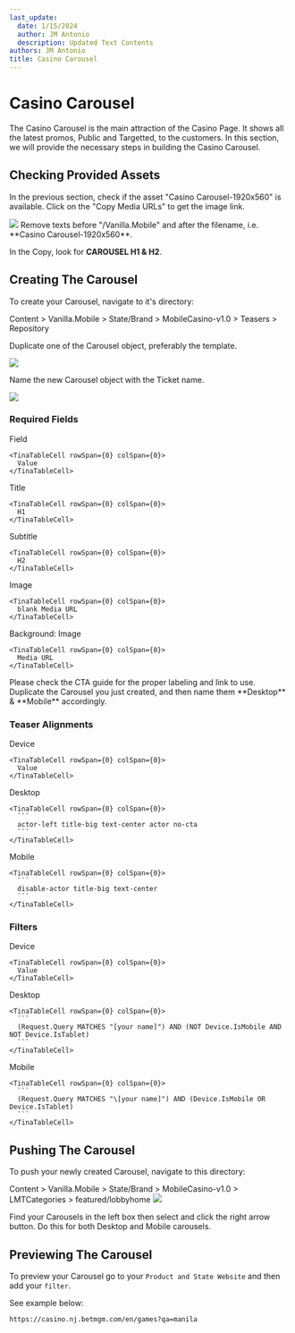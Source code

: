 ```yaml
---
last_update:
  date: 1/15/2024
  author: JM Antonio
  description: Updated Text Contents
authors: JM Antonio
title: Casino Carousel
---
```


# Casino Carousel

The Casino Carousel is the main attraction of the Casino Page.
It shows all the latest promos, Public and Targetted, to the customers. In this section, we will provide the necessary steps in building the Casino Carousel.

## Checking Provided Assets

In the previous section, check if the asset "Casino Carousel-1920x560" is available. Click on the "Copy Media URLs" to get the image link.

<img src="/img/builds/carousel/creative carousel.png" className="mb-4" />

<Admonition type="tip" title="Tip">
  Remove texts before "/Vanilla.Mobile" and after the filename, i.e. **Casino Carousel-1920x560**.
</Admonition>

In the Copy, look for **CAROUSEL H1 & H2**.

## Creating The Carousel

To create your Carousel, navigate to it's directory:

<Admonition type="info" title="Sitecore Path">
  Content > Vanilla.Mobile > State/Brand > MobileCasino-v1.0 > Teasers > Repository
</Admonition>

Duplicate one of the Carousel object, preferably the template.

<img src="/img/builds/carousel/duplicate.png" className="mb-3" />

Name the new Carousel object with the Ticket name.

<img src="/img/builds/carousel/rename.png" />

### Required Fields

<TinaTable topHeader={true} leftHeader={false}>
  <TinaTableRow>
    <TinaTableCell rowSpan={0} colSpan={0}>
      Field
    </TinaTableCell>

    <TinaTableCell rowSpan={0} colSpan={0}>
      Value
    </TinaTableCell>
  </TinaTableRow>

  <TinaTableRow>
    <TinaTableCell rowSpan={0} colSpan={0}>
      Title
    </TinaTableCell>

    <TinaTableCell rowSpan={0} colSpan={0}>
      H1
    </TinaTableCell>
  </TinaTableRow>

  <TinaTableRow>
    <TinaTableCell rowSpan={0} colSpan={0}>
      Subtitle
    </TinaTableCell>

    <TinaTableCell rowSpan={0} colSpan={0}>
      H2
    </TinaTableCell>
  </TinaTableRow>

  <TinaTableRow>
    <TinaTableCell rowSpan={0} colSpan={0}>
      Image
    </TinaTableCell>

    <TinaTableCell rowSpan={0} colSpan={0}>
      blank Media URL
    </TinaTableCell>
  </TinaTableRow>

  <TinaTableRow>
    <TinaTableCell rowSpan={0} colSpan={0}>
      Background: Image
    </TinaTableCell>

    <TinaTableCell rowSpan={0} colSpan={0}>
      Media URL
    </TinaTableCell>
  </TinaTableRow>
</TinaTable>

<Admonition type="info" title="Labeling">
  Please check the CTA guide for the proper labeling and link to use.
</Admonition>

<Admonition type="tip" title="Creating Desktop and Mobile Versions">
  Duplicate the Carousel you just created, and then name them **Desktop** & **Mobile** accordingly.
</Admonition>

### Teaser Alignments

<TinaTable topHeader={true} leftHeader={false}>
  <TinaTableRow>
    <TinaTableCell rowSpan={0} colSpan={0}>
      Device
    </TinaTableCell>

    <TinaTableCell rowSpan={0} colSpan={0}>
      Value
    </TinaTableCell>
  </TinaTableRow>

  <TinaTableRow>
    <TinaTableCell rowSpan={0} colSpan={0}>
      Desktop
    </TinaTableCell>

    <TinaTableCell rowSpan={0} colSpan={0}>
      ```
      actor-left title-big text-center actor no-cta
      ```
    </TinaTableCell>
  </TinaTableRow>

  <TinaTableRow>
    <TinaTableCell rowSpan={0} colSpan={0}>
      Mobile
    </TinaTableCell>

    <TinaTableCell rowSpan={0} colSpan={0}>
      ```
      disable-actor title-big text-center
      ```
    </TinaTableCell>
  </TinaTableRow>
</TinaTable>

### Filters

<TinaTable topHeader={true}>
  <TinaTableRow>
    <TinaTableCell rowSpan={0} colSpan={0}>
      Device
    </TinaTableCell>

    <TinaTableCell rowSpan={0} colSpan={0}>
      Value
    </TinaTableCell>
  </TinaTableRow>

  <TinaTableRow>
    <TinaTableCell rowSpan={0} colSpan={0}>
      Desktop
    </TinaTableCell>

    <TinaTableCell rowSpan={0} colSpan={0}>
      ```
      (Request.Query MATCHES "[your name]") AND (NOT Device.IsMobile AND NOT Device.IsTablet)
      ```
    </TinaTableCell>
  </TinaTableRow>

  <TinaTableRow>
    <TinaTableCell rowSpan={0} colSpan={0}>
      Mobile
    </TinaTableCell>

    <TinaTableCell rowSpan={0} colSpan={0}>
      ```
      (Request.Query MATCHES "\[your name]") AND (Device.IsMobile OR Device.IsTablet)
      ```
    </TinaTableCell>
  </TinaTableRow>
</TinaTable>

## Pushing The Carousel

To push your newly created Carousel, navigate to this directory:

<Admonition type="info" title="Sitecore Path">
  Content > Vanilla.Mobile > State/Brand > MobileCasino-v1.0 > LMTCategories > featured/lobbyhome
</Admonition>

<img src="/img/builds/carousel/LMT.png" className="mb-3" />

Find your Carousels in the left box then select and click the right arrow button. Do this for both Desktop and Mobile carousels.

## Previewing The Carousel

To preview your Carousel go to your `Product and State Website` and then add your `filter`.

See example below:

```
https://casino.nj.betmgm.com/en/games?qa=manila
```
